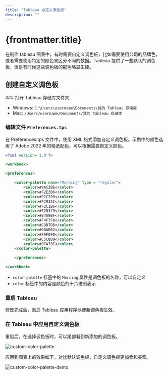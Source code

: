 ```yaml
---
title: "Tableau 自定义调色板"
description: ""
---
```


# {frontmatter.title}

在制作 tableau 图表中，有时需要自定义调色板，比如需要使用公司的品牌色，或者需要使用特定的颜色来区分不同的数据。Tableau 提供了一些默认的调色板，但是有时候这些调色板的配色略显生硬。

## 创建自定义调色板


<Steps>
### 打开 Tableau 存储库文件夹

- Windows: `C:\Users\username\Documents\我的 Tableau 存储库`
- Mac: `/Users/username/Documents/我的 Tableau 存储库`

### 编辑文件 `Preferences.tps`

在 Preferences.tps 文件中，使用 XML 格式添加自定义调色板。示例中的颜色选用了 Adobe 2022 年的精选配色，可以根据需要自定义颜色。

```xml
<?xml version='1.0'?>

<workbook>

<preferences>

    <color-palette name="Morning" type = "regular">
        <color>#9AC2BE</color>
        <color>#F2E3B6</color>
        <color>#F2C299</color>
        <color>#F2935C</color>
        <color>#F2C1B6</color>
        <color>#F28379</color>
        <color>#84A9BF</color>
        <color>#F4F7F0</color>
        <color>#C9D7D8</color>
        <color>#9BABB2</color>
        <color>#F0F0F0</color>
        <color>#C5C8D9</color>
        <color>#9FA7BF</color>
    </color-palette>

    </preferences>

</workbook>
```

- `color-palette` 标签中的 `Morning` 属性是调色板的名称，可以自定义
- `color` 标签中的内容是颜色的十六进制表示

### 重启 Tableau

修改完成后，重启 Tableau 应用程序以使新调色板生效。

### 在 Tableau 中应用自定义调色板

重启后，在选择调色板时，可以尾部看到新添加的调色板。

![custom-color-palette](/data-analysis-assets/tableau/tableau-palette.webp)

应用到图表上的效果如下，对比默认调色板，自定义调色板更加柔和美观。

![custom-color-palette-demo](/data-analysis-assets/tableau/tableau-palette-demo.webp)

</Steps>
